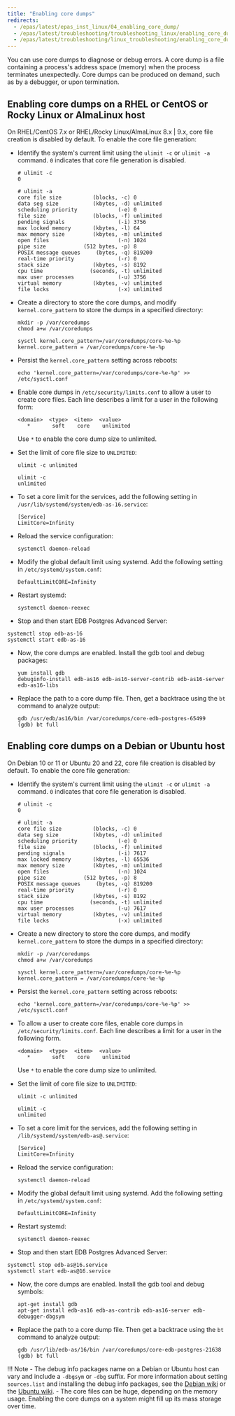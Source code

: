 ```yaml
---
title: "Enabling core dumps"
redirects:
  - /epas/latest/epas_inst_linux/04_enabling_core_dump/
  - /epas/latest/troubleshooting/troubleshooting_linux/enabling_core_dump/
  - /epas/latest/troubleshooting/linux_troubleshooting/enabling_core_dump/ #generated for docs/epas/reorg-role-use-case-mode
---
```


You can use core dumps to diagnose or debug errors. A core dump is a file containing a process's address space (memory) when the process terminates unexpectedly. Core dumps can be produced on demand, such as by a debugger, or upon termination.

## Enabling core dumps on a RHEL or CentOS or Rocky Linux or AlmaLinux host

On RHEL/CentOS 7.x or RHEL/Rocky Linux/AlmaLinux 8.x | 9.x, core file creation is disabled by default. To enable the core file generation:

-   Identify the system's current limit using the `ulimit -c` or `ulimit -a` command. `0` indicates that core file generation is disabled.

    ```text
    # ulimit -c
    0

    # ulimit -a
    core file size          (blocks, -c) 0
    data seg size           (kbytes, -d) unlimited
    scheduling priority             (-e) 0
    file size               (blocks, -f) unlimited
    pending signals                 (-i) 3756
    max locked memory       (kbytes, -l) 64
    max memory size         (kbytes, -m) unlimited
    open files                      (-n) 1024
    pipe size            (512 bytes, -p) 8
    POSIX message queues     (bytes, -q) 819200
    real-time priority              (-r) 0
    stack size              (kbytes, -s) 8192
    cpu time               (seconds, -t) unlimited
    max user processes              (-u) 3756
    virtual memory          (kbytes, -v) unlimited
    file locks                      (-x) unlimited
    ```

-   Create a directory to store the core dumps, and modify `kernel.core_pattern` to store the dumps in a specified directory:

    ```text
    mkdir -p /var/coredumps
    chmod a+w /var/coredumps

    sysctl kernel.core_pattern=/var/coredumps/core-%e-%p
    kernel.core_pattern = /var/coredumps/core-%e-%p
    ```

-   Persist the `kernel.core_pattern` setting across reboots:

    ```text
    echo 'kernel.core_pattern=/var/coredumps/core-%e-%p' >> /etc/sysctl.conf
    ```

-   Enable core dumps in `/etc/security/limits.conf` to allow a user to create core files. Each line describes a limit for a user in the following form:

    ```text
    <domain>  <type>  <item>  <value>
       *       soft    core    unlimited
    ```

    Use `*` to enable the core dump size to unlimited.

-   Set the limit of core file size to `UNLIMITED`:

    ```text
    ulimit -c unlimited

    ulimit -c
    unlimited
    ```

-   To set a core limit for the services, add the following setting in `/usr/lib/systemd/system/edb-as-16.service`:

    ```text
    [Service]
    LimitCore=Infinity
    ```

-   Reload the service configuration:

    ```text
    systemctl daemon-reload
    ```

-   Modify the global default limit using systemd. Add the following setting in `/etc/systemd/system.conf`:

    ```
    DefaultLimitCORE=Infinity
    ```

-   Restart systemd:

    ```text
    systemctl daemon-reexec
    ```

-   Stop and then start EDB Postgres Advanced Server:

   ```text
   systemctl stop edb-as-16
   systemctl start edb-as-16
   ```

-   Now, the core dumps are enabled. Install the gdb tool and debug packages:   

    ```text
    yum install gdb
    debuginfo-install edb-as16 edb-as16-server-contrib edb-as16-server edb-as16-libs
    ```

-   Replace the path to a core dump file. Then, get a backtrace using the `bt` command to analyze output:

    ```text
    gdb /usr/edb/as16/bin /var/coredumps/core-edb-postgres-65499
    (gdb) bt full
    ```

## Enabling core dumps on a Debian or Ubuntu host

On Debian 10 or 11 or Ubuntu 20 and 22, core file creation is disabled by default. To enable the core file generation:

-   Identify the system's current limit using the `ulimit -c` or `ulimit -a` command. `0` indicates that core file generation is disabled.

    ```text
    # ulimit -c
    0

    # ulimit -a
    core file size          (blocks, -c) 0
    data seg size           (kbytes, -d) unlimited
    scheduling priority             (-e) 0
    file size               (blocks, -f) unlimited
    pending signals                 (-i) 7617
    max locked memory       (kbytes, -l) 65536
    max memory size         (kbytes, -m) unlimited
    open files                      (-n) 1024
    pipe size            (512 bytes, -p) 8
    POSIX message queues     (bytes, -q) 819200
    real-time priority              (-r) 0
    stack size              (kbytes, -s) 8192
    cpu time               (seconds, -t) unlimited
    max user processes              (-u) 7617
    virtual memory          (kbytes, -v) unlimited
    file locks                      (-x) unlimited
    ```

-   Create a new directory to store the core dumps, and modify `kernel.core_pattern` to store the dumps in a specified directory:

    ```text
    mkdir -p /var/coredumps
    chmod a+w /var/coredumps

    sysctl kernel.core_pattern=/var/coredumps/core-%e-%p
    kernel.core_pattern = /var/coredumps/core-%e-%p
    ```

-   Persist the `kernel.core_pattern` setting across reboots:

    ```text
    echo 'kernel.core_pattern=/var/coredumps/core-%e-%p' >> /etc/sysctl.conf
    ```

-   To allow a user to create core files, enable core dumps in `/etc/security/limits.conf`. Each line describes a limit for a user in the following form.

    ```text
    <domain>  <type>  <item>  <value>
       *       soft    core    unlimited
    ```

    Use `*` to enable the core dump size to unlimited.

-   Set the limit of core file size to `UNLIMITED`:

    ```text
    ulimit -c unlimited

    ulimit -c
    unlimited
    ```

-   To set a core limit for the services, add the following setting in `/lib/systemd/system/edb-as@.service`:

    ```text
    [Service]
    LimitCore=Infinity
    ```

-   Reload the service configuration:

    ```text
    systemctl daemon-reload
    ```

-   Modify the global default limit using systemd. Add the following setting in `/etc/systemd/system.conf`:

    ```
    DefaultLimitCORE=Infinity
    ```

-   Restart systemd:

    ```text
    systemctl daemon-reexec
    ```

-   Stop and then start EDB Postgres Advanced Server:

   ```text
   systemctl stop edb-as@16.service
   systemctl start edb-as@16.service
   ```

-   Now, the core dumps are enabled. Install the gdb tool and debug symbols:   

    ```text
    apt-get install gdb
    apt-get install edb-as16 edb-as-contrib edb-as16-server edb-debugger-dbgsym
    ```
    
-   Replace the path to a core dump file. Then get a backtrace using the `bt` command to analyze output:

    ```text
    gdb /usr/lib/edb-as/16/bin /var/coredumps/core-edb-postgres-21638
    (gdb) bt full
    ```

!!! Note
    -   The debug info packages name on a Debian or Ubuntu host can vary and include a `-dbgsym` or `-dbg` suffix. For more information about setting `sources.list` and installing the debug info packages, see the [Debian wiki](https://wiki.debian.org/HowToGetABacktrace) or the [Ubuntu wiki](https://wiki.ubuntu.com/Debug%20Symbol%20Packages).
    -   The core files can be huge, depending on the memory usage. Enabling the core dumps on a system might fill up its mass storage over time.
    
